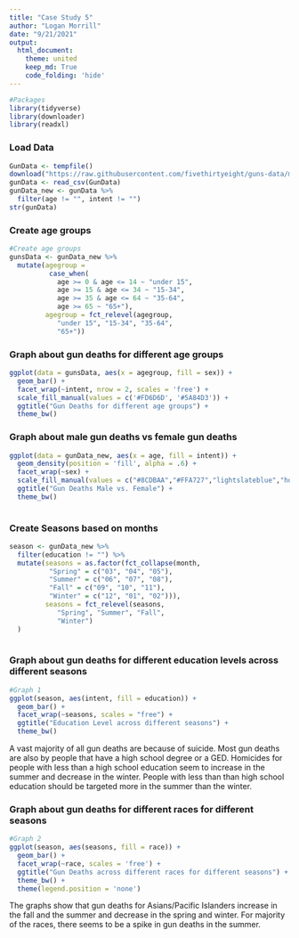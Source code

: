 ```yaml
---
title: "Case Study 5"
author: "Logan Morrill"
date: "9/21/2021"
output: 
  html_document:
    theme: united
    keep_md: True
    code_folding: 'hide'
---
```


```r
#Packages
library(tidyverse)
library(downloader)
library(readxl)
```
### Load Data
```r
GunData <- tempfile()
download("https://raw.githubusercontent.com/fivethirtyeight/guns-data/master/full_data.csv", GunData, mode = "wb")
gunData <- read_csv(GunData)
gunData_new <- gunData %>%
  filter(age != "", intent != "")
str(gunData)
```
### Create age groups
```r
#Create age groups
gunsData <- gunData_new %>%
  mutate(agegroup =
          case_when(
            age >= 0 & age <= 14 ~ "under 15",
            age >= 15 & age <= 34 ~ "15-34",
            age >= 35 & age <= 64 ~ "35-64",
            age >= 65 ~ "65+"),
         agegroup = fct_relevel(agegroup, 
            "under 15", "15-34", "35-64", 
            "65+"))
```
### Graph about gun deaths for different age groups
```r
ggplot(data = gunsData, aes(x = agegroup, fill = sex)) +
  geom_bar() +
  facet_wrap(~intent, nrow = 2, scales = 'free') +
  scale_fill_manual(values = c('#FD6D6D', '#5A84D3')) +
  ggtitle("Gun Deaths for different age groups") +
  theme_bw()
```
### Graph about male gun deaths vs female gun deaths
```r
ggplot(data = gunData_new, aes(x = age, fill = intent)) +
  geom_density(position = 'fill', alpha = .6) +
  facet_wrap(~sex) +
  scale_fill_manual(values = c("#8CDBAA","#FFA727","lightslateblue","hotpink")) +
  ggtitle("Gun Deaths Male vs. Female") +
  theme_bw()
  
```
### Create Seasons based on months
```r

season <- gunData_new %>%
  filter(education != "") %>%
  mutate(seasons = as.factor(fct_collapse(month,
          "Spring" = c("03", "04", "05"),
          "Summer" = c("06", "07", "08"),
          "Fall" = c("09", "10", "11"),
          "Winter" = c("12", "01", "02"))),
         seasons = fct_relevel(seasons, 
            "Spring", "Summer", "Fall", 
            "Winter")
  )
  
```
### Graph about gun deaths for different education levels across different seasons
```r
#Graph 1
ggplot(season, aes(intent, fill = education)) +
  geom_bar() +
  facet_wrap(~seasons, scales = "free") +
  ggtitle("Education Level across different seasons") +
  theme_bw()
```
A vast majority of all gun deaths are because of suicide. Most gun deaths are also by people that have a high school degree or a GED. Homicides for people with less than a high school education seem to increase in the summer and decrease in the winter. People with less than than high school education should be targeted more in the summer than the winter.


### Graph about gun deaths for different races for different seasons
```r
#Graph 2
ggplot(season, aes(seasons, fill = race)) +
  geom_bar() +
  facet_wrap(~race, scales = 'free') +
  ggtitle("Gun Deaths across different races for different seasons") +
  theme_bw() +
  theme(legend.position = 'none')
```
The graphs show that gun deaths for Asians/Pacific Islanders increase in the fall and the summer and decrease in the spring and winter. For majority of the races, there seems to be a spike in gun deaths in the summer.